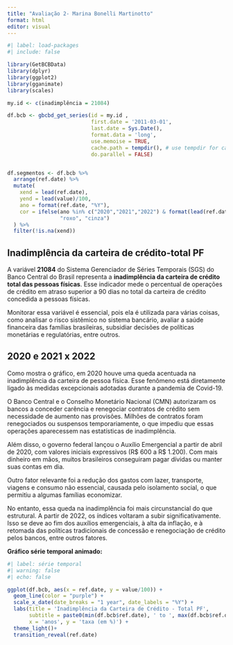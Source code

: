 ---
title: "Avaliação 2- Marina Bonelli Martinotto"
format: html
editor: visual
---

```{r}
#| label: load-packages
#| include: false

library(GetBCBData)
library(dplyr)
library(ggplot2)
library(gganimate)
library(scales)

my.id <- c(inadimplência = 21084)

df.bcb <- gbcbd_get_series(id = my.id ,
                           first.date = '2011-03-01',
                           last.date = Sys.Date(),
                           format.data = 'long',
                           use.memoise = TRUE, 
                           cache.path = tempdir(), # use tempdir for cache folder
                           do.parallel = FALSE)


df.segmentos <- df.bcb %>%
  arrange(ref.date) %>%
  mutate(
    xend = lead(ref.date),
    yend = lead(value)/100,
    ano = format(ref.date, "%Y"),
    cor = ifelse(ano %in% c("2020","2021","2022") & format(lead(ref.date), "%Y") %in% c("2020", "2021","2022"), 
                 "roxo", "cinza")
  ) %>%
  filter(!is.na(xend)) 


```

## Inadimplência da carteira de crédito-total PF

A variável **21084** do Sistema Gerenciador de Séries Temporais (SGS) do Banco Central do Brasil representa a **inadimplência da carteira de crédito total das pessoas físicas**. Esse indicador mede o percentual de operações de crédito em atraso superior a 90 dias no total da carteira de crédito concedida a pessoas físicas.

Monitorar essa variável é essencial, pois ela é utilizada para várias coisas, como analisar o risco sistêmico no sistema bancário, avaliar a saúde financeira das famílias brasileiras, subsidiar decisões de políticas monetárias e regulatórias, entre outros.

## 2020 e 2021 x 2022

Como mostra o gráfico, em 2020 houve uma queda acentuada na inadimplência da carteira de pessoa física. Esse fenômeno está diretamente ligado às medidas excepcionais adotadas durante a pandemia de Covid-19.

O Banco Central e o Conselho Monetário Nacional (CMN) autorizaram os bancos a conceder carência e renegociar contratos de crédito sem necessidade de aumento nas provisões. Milhões de contratos foram renegociados ou suspensos temporariamente, o que impediu que essas operações aparecessem nas estatísticas de inadimplência.

Além disso, o governo federal lançou o Auxílio Emergencial a partir de abril de 2020, com valores iniciais expressivos (R\$ 600 a R\$ 1.200). Com mais dinheiro em mãos, muitos brasileiros conseguiram pagar dívidas ou manter suas contas em dia.

Outro fator relevante foi a redução dos gastos com lazer, transporte, viagens e consumo não essencial, causada pelo isolamento social, o que permitiu a algumas famílias economizar.

No entanto, essa queda na inadimplência foi mais circunstancial do que estrutural. A partir de 2022, os índices voltaram a subir significativamente. Isso se deve ao fim dos auxílios emergenciais, à alta da inflação, e à retomada das políticas tradicionais de concessão e renegociação de crédito pelos bancos, entre outros fatores.

**Gráfico série temporal animado:**

```{r}
#| label: série temporal 
#| warning: false 
#| echo: false 

ggplot(df.bcb, aes(x = ref.date, y = value/100)) +
  geom_line(color = "purple") + 
  scale_x_date(date_breaks = "1 year", date_labels = "%Y") +
  labs(title = 'Inadimplência da Carteira de Crédito - Total PF', 
       subtitle = paste0(min(df.bcb$ref.date), ' to ', max(df.bcb$ref.date)),
       x = 'anos', y = 'taxa (em %)') + 
  theme_light()+
  transition_reveal(ref.date)


```
